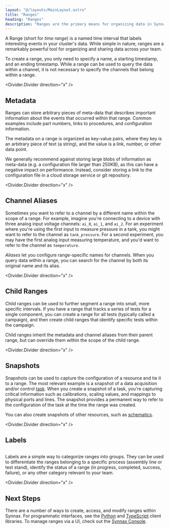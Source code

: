 ```yaml
---
layout: "@/layouts/MainLayout.astro"
title: "Ranges"
heading: "Ranges"
description: "Ranges are the primary means for organizing data in Synnax."
---
```



A Range (short for _time range_) is a named time interval that labels interesting
events in your cluster's data. While simple in nature, ranges are a remarkably
powerful tool for organizing and sharing data across your team.

To create a range, you only need to specify a name, a starting timestamp, and an ending 
timestamp. While a range can be used to query the data within a channel, it is not 
necessary to specify the channels that belong within a range.

<Divider.Divider direction="x" />

## Metadata

Ranges can store arbitrary pieces of meta-data that describes important information about
the events that occurred within that range. Common examples include part numbers, links
to procedures, and configuration information. 

The metadata on a range is organized as key-value pairs, where they key is an arbitrary
piece of text (a string), and the value is a link, number, or other data point. 

We generally recommend against storing large blobs of information as meta-data 
(e.g. a configuration file larger than 250KB), as this can have a negative impact on 
performance. Instead, consider storing a link to the configuration file in a cloud storage
service or git repository.

<Divider.Divider direction="x" />

## Channel Aliases

Sometimes you want to refer to a channel by a different name within the scope of 
a range. For example, imagine you're connecting to a device with three analog input voltage
channels: `ai_0`, `ai_1`, and `ai_2`. For an experiment where you're using the first input
to measure pressure in a tank, you might want to refer to the channel as `tank_pressure`.
For a second experiment, you may have the first analog input measuring temperature,
and you'd want to refer to the channel as `temperature`.

_Aliases_ let you configure range-specific names for channels. When you query data 
within a range, you can search for the channel by both its original name and its alias.

<Divider.Divider direction="x" />

## Child Ranges

Child ranges can be used to further segment a range into small, more specific intervals.
If you have a range that tracks a series of tests for a single component, you can create
a range for all tests (typically called a campaign), and then create child ranges that
identify specific tests within the campaign. 

Child ranges inherit the metadata and channel aliases from their parent range, but can
override them within the scope of the child range.

<Divider.Divider direction="x" />

## Snapshots

Snapshots can be used to capture the configuration of a resource and tie it to a range.
The most relevant example is a snapshot of a data acquisition and/or control [task](/reference/device-drivers).
When you create a snapshot of a task, you're capturing critical information such as calibrations,
scaling values, and mappings to physical ports and lines. The snapshot provides a permanent way
to refer to the configuration of the task at the time the range was created.

You can also create snapshots of other resources, such as [schematics](/reference/console/schematics).

<Divider.Divider direction="x" />

## Labels

<Image id="concepts/ranges/labels-example" client:only="react" themed={false} />

Labels are a simple way to categorize ranges into groups. They can be used to differentiate
the ranges belonging to a specific process (assembly line or test stand), identify the
status of a range (in progress, completed, success, failure), or any other category
relevant to your team.

<Divider.Divider direction="x" />

## Next Steps

There are a number of ways to create, access, and modify ranges within Synnax. For 
programmatic interfaces, see the [Python](/reference/python-client/ranges) and 
[TypeScript](/reference/typescript-client/ranges) client libraries. To manage ranges
via a UI, check out the [Synnax Console](/reference/console/ranges).
